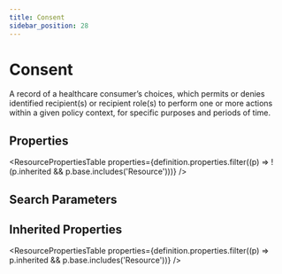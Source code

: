 ```yaml
---
title: Consent
sidebar_position: 28
---
```



# Consent

A record of a healthcare consumer’s  choices, which permits or denies identified recipient(s) or recipient role(s) to perform one or more actions within a given policy context, for specific purposes and periods of time.

## Properties

<ResourcePropertiesTable properties={definition.properties.filter((p) => !(p.inherited && p.base.includes('Resource')))} />

## Search Parameters

<SearchParamsTable searchParams={definition.searchParameters} />

## Inherited Properties

<ResourcePropertiesTable properties={definition.properties.filter((p) => p.inherited && p.base.includes('Resource'))} />


